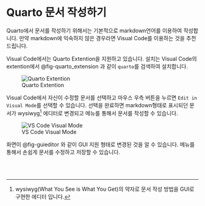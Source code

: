 # Quarto 문서 작성하기 {.unnumbered}

Quarto에서 문서를 작성하기 위해서는 기본적으로 markdown언어를 이용하여 작성합니다. 만약 markdown에 익숙하지 않은 경우라면 Visual Code를 이용하는 것을 추천드립니다.

Visual Code에서는 Quarto Extention을 지원하고 있습니다. 설치는 Visual Code의 extention에서 @fig-quarto_extension 과 같이 `quarto`를 검색하여 설치합니다.

![Quarto Extention](images/paste-1.png){fig-align="center" #fig-quarto_extension}

Visual Code에서 자신이 수정할 문서를 선택하고 마우스 우측 버튼을 누르면 `Edit in Visual Mode`를 선택할 수 있습니다. 선택을 완료하면 markdown형태로 표시되던 문서가 wysiwyg[^markdown-1] 에디터로 변경되고 메뉴를 통해서 문서를 작성할 수 있습니다.

![VS Code Visual Mode](images/paste-3.png){fig-align="center" #fig-guieditor}

화면이 @fig-guieditor 와 같이 GUI 지원 형태로 변경된 것을 알 수 있습니다. 메뉴를 통해서 손쉽게 문서를 수정하고 저장할 수 있습니다.

<br/>
<br/>





[^markdown-1]: wysiwyg(What You See is What You Get)의 약자로 문서 작성 방법을 GUI로 구현한 에디터 입니다.

